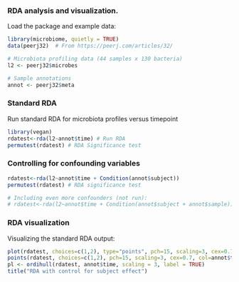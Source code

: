 ### RDA analysis and visualization. 


Load the package and example data:

```r
library(microbiome, quietly = TRUE)
data(peerj32)  # From https://peerj.com/articles/32/

# Microbiota profiling data (44 samples x 130 bacteria)
l2 <- peerj32$microbes  

# Sample annotations
annot <- peerj32$meta
```

### Standard RDA 

Run standard RDA for microbiota profiles versus timepoint

```r
library(vegan)
rdatest<-rda(l2~annot$time) # Run RDA
permutest(rdatest) # RDA Significance test
```

### Controlling for confounding variables

```r
rdatest<-rda(l2~annot$time + Condition(annot$subject)) 
permutest(rdatest) # RDA significance test

# Including even more confounders (not run):
# rdatest<-rda(l2~annot$time + Condition(annot$subject + annot$sample))
```

### RDA visualization

Visualizing the standard RDA output:

```r
plot(rdatest, choices=c(1,2), type="points", pch=15, scaling=3, cex=0.7, col=annot$time)
points(rdatest, choices=c(1,2), pch=15, scaling=3, cex=0.7, col=annot$time)
pl <- ordihull(rdatest, annot$time, scaling = 3, label = TRUE)
title("RDA with control for subject effect")
```

